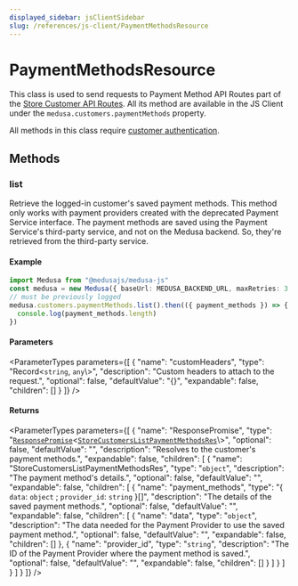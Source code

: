 ```yaml
---
displayed_sidebar: jsClientSidebar
slug: /references/js-client/PaymentMethodsResource
---
```



# PaymentMethodsResource

This class is used to send requests to Payment Method API Routes part of the [Store Customer API Routes](https://docs.medusajs.com/api/store#customers_postcustomers). All its method
are available in the JS Client under the `medusa.customers.paymentMethods` property.

All methods in this class require [customer authentication](AuthResource.mdx#authenticate).

## Methods

### list

Retrieve the logged-in customer's saved payment methods. This method only works with payment providers created with the deprecated Payment Service interface.
The payment methods are saved using the Payment Service's third-party service, and not on the Medusa backend. So, they're retrieved from the third-party service.

#### Example

```ts
import Medusa from "@medusajs/medusa-js"
const medusa = new Medusa({ baseUrl: MEDUSA_BACKEND_URL, maxRetries: 3 })
// must be previously logged
medusa.customers.paymentMethods.list().then(({ payment_methods }) => {
  console.log(payment_methods.length)
})
```

#### Parameters

<ParameterTypes parameters={[
  {
    "name": "customHeaders",
    "type": "Record<`string`, `any`\\>",
    "description": "Custom headers to attach to the request.",
    "optional": false,
    "defaultValue": "{}",
    "expandable": false,
    "children": []
  }
]} />

#### Returns

<ParameterTypes parameters={[
  {
    "name": "ResponsePromise",
    "type": "[`ResponsePromise`](../modules/internal.mdx#responsepromise)<[`StoreCustomersListPaymentMethodsRes`](../modules/internal.mdx#storecustomerslistpaymentmethodsres)\\>",
    "optional": false,
    "defaultValue": "",
    "description": "Resolves to the customer's payment methods.",
    "expandable": false,
    "children": [
      {
        "name": "StoreCustomersListPaymentMethodsRes",
        "type": "`object`",
        "description": "The payment method's details.",
        "optional": false,
        "defaultValue": "",
        "expandable": false,
        "children": [
          {
            "name": "payment_methods",
            "type": "{ `data`: `object` ; `provider_id`: `string`  }[]",
            "description": "The details of the saved payment methods.",
            "optional": false,
            "defaultValue": "",
            "expandable": false,
            "children": [
              {
                "name": "data",
                "type": "`object`",
                "description": "The data needed for the Payment Provider to use the saved payment method.",
                "optional": false,
                "defaultValue": "",
                "expandable": false,
                "children": []
              },
              {
                "name": "provider_id",
                "type": "`string`",
                "description": "The ID of the Payment Provider where the payment method is saved.",
                "optional": false,
                "defaultValue": "",
                "expandable": false,
                "children": []
              }
            ]
          }
        ]
      }
    ]
  }
]} />
